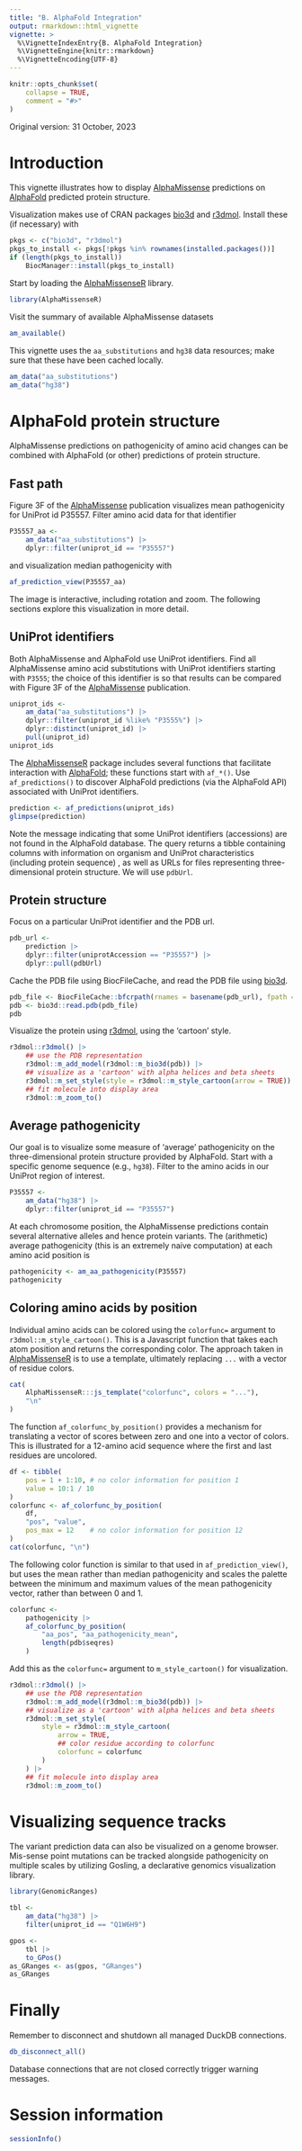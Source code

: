 ```yaml
---
title: "B. AlphaFold Integration"
output: rmarkdown::html_vignette
vignette: >
  %\VignetteIndexEntry{B. AlphaFold Integration}
  %\VignetteEngine{knitr::rmarkdown}
  %\VignetteEncoding{UTF-8}
---
```


```r
knitr::opts_chunk$set(
    collapse = TRUE,
    comment = "#>"
)
```

Original version: 31 October, 2023

# Introduction

This vignette illustrates how to display [AlphaMissense][] predictions
on [AlphaFold][] predicted protein structure.

[AlphaMissense]: https://www.science.org/doi/10.1126/science.adg7492
[AlphaFold]: https://alphafold.ebi.ac.uk/

Visualization makes use of CRAN packages [bio3d][] and
[r3dmol][]. Install these (if necessary) with

[bio3d]: https://CRAN.R-project.org/package=bio3d
[r3dmol]: https://CRAN.R-project.org/package=r3dmol

```r
pkgs <- c("bio3d", "r3dmol")
pkgs_to_install <- pkgs[!pkgs %in% rownames(installed.packages())]
if (length(pkgs_to_install))
    BiocManager::install(pkgs_to_install)
```

Start by loading the [AlphaMissenseR][] library.

[AlphaMissenseR]: https://mtmorgan.github.io/AlphaMissenseR

```r
library(AlphaMissenseR)
```

Visit the summary of available AlphaMissense datasets

```r
am_available()
```

This vignette uses the `aa_substitutions` and `hg38` data resources;
make sure that these have been cached locally.

```r
am_data("aa_substitutions")
am_data("hg38")
```

# AlphaFold protein structure

AlphaMissense predictions on pathogenicity of amino acid changes can
be combined with AlphaFold (or other) predictions of protein
structure.

## Fast path

Figure 3F of the [AlphaMissense][] publication visualizes mean
pathogenicity for UniProt id P35557. Filter amino acid data for that
identifier

```r
P35557_aa <-
    am_data("aa_substitutions") |>
    dplyr::filter(uniprot_id == "P35557")
```

and visualization median pathogenicity with

```r
af_prediction_view(P35557_aa)
```

The image is interactive, including rotation and zoom. The following
sections explore this visualization in more detail.

## UniProt identifiers

Both AlphaMissense and AlphaFold use UniProt
identifiers. Find all AlphaMissense amino acid substitutions with
UniProt identifiers starting with `P3555`; the choice of this
identifier is so that results can be compared with Figure 3F of the
[AlphaMissense][] publication.

```r
uniprot_ids <-
    am_data("aa_substitutions") |>
    dplyr::filter(uniprot_id %like% "P3555%") |>
    dplyr::distinct(uniprot_id) |>
    pull(uniprot_id)
uniprot_ids
```

The [AlphaMissenseR][] package includes several functions that
facilitate interaction with [AlphaFold][]; these functions start with
`af_*()`. Use `af_predictions()` to discover AlphaFold predictions
(via the AlphaFold API) associated with UniProt identifiers.

```r
prediction <- af_predictions(uniprot_ids)
glimpse(prediction)
```

Note the message indicating that some UniProt identifiers (accessions)
are not found in the AlphaFold database. The query returns a tibble
containing columns with information on organism and UniProt
characteristics (including protein sequence) , as well as URLs for
files representing three-dimensional protein structure. We will use
`pdbUrl`.

## Protein structure

Focus on a particular UniProt identifier and the PDB url.

```r
pdb_url <-
    prediction |>
    dplyr::filter(uniprotAccession == "P35557") |>
    dplyr::pull(pdbUrl)
```

Cache the PDB file using BiocFileCache, and read the PDB file using
[bio3d][].

```r
pdb_file <- BiocFileCache::bfcrpath(rnames = basename(pdb_url), fpath = pdb_url)
pdb <- bio3d::read.pdb(pdb_file)
pdb
```

Visualize the protein using [r3dmol][], using the 'cartoon' style.

```r
r3dmol::r3dmol() |>
    ## use the PDB representation
    r3dmol::m_add_model(r3dmol::m_bio3d(pdb)) |>
    ## visualize as a 'cartoon' with alpha helices and beta sheets
    r3dmol::m_set_style(style = r3dmol::m_style_cartoon(arrow = TRUE)) |>
    ## fit molecule into display area
    r3dmol::m_zoom_to()
```

## Average pathogenicity

Our goal is to visualize some measure of 'average' pathogenicity on
the three-dimensional protein structure provided by AlphaFold.  Start
with a specific genome sequence (e.g., `hg38`). Filter to the amino
acids in our UniProt region of interest.

```r
P35557 <-
    am_data("hg38") |>
    dplyr::filter(uniprot_id == "P35557")
```

At each chromosome position, the AlphaMissense predictions contain
several alternative alleles and hence protein variants. The
(arithmetic) average pathogenicity (this is an extremely naive
computation) at each amino acid position is

```r
pathogenicity <- am_aa_pathogenicity(P35557)
pathogenicity
```

## Coloring amino acids by position

Individual amino acids can be colored using the `colorfunc=` argument
to `r3dmol::m_style_cartoon()`. This is a Javascript function that
takes each atom position and returns the corresponding color. The
approach taken in [AlphaMissenseR][] is to use a template, ultimately
replacing `...` with a vector of residue colors.

```r
cat(
    AlphaMissenseR:::js_template("colorfunc", colors = "..."),
    "\n"
)
```

The function `af_colorfunc_by_position()` provides a mechanism for
translating a vector of scores between zero and one into a vector of
colors. This is illustrated for a 12-amino acid sequence where the
first and last residues are uncolored.

```r
df <- tibble(
    pos = 1 + 1:10, # no color information for position 1
    value = 10:1 / 10
)
colorfunc <- af_colorfunc_by_position(
    df,
    "pos", "value",
    pos_max = 12    # no color information for position 12
)
cat(colorfunc, "\n")
```

The following color function is similar to that used in
`af_prediction_view()`, but uses the mean rather than median
pathogenicity and scales the palette between the minimum and maximum
values of the mean pathogenicity vector, rather than between 0 and 1.

```r
colorfunc <-
    pathogenicity |>
    af_colorfunc_by_position(
        "aa_pos", "aa_pathogenicity_mean",
        length(pdb$seqres)
    )
```

Add this as the `colorfunc=` argument to `m_style_cartoon()` for
visualization.

```r
r3dmol::r3dmol() |>
    ## use the PDB representation
    r3dmol::m_add_model(r3dmol::m_bio3d(pdb)) |>
    ## visualize as a 'cartoon' with alpha helices and beta sheets
    r3dmol::m_set_style(
        style = r3dmol::m_style_cartoon(
            arrow = TRUE,
            ## color residue according to colorfunc
            colorfunc = colorfunc
        )
    ) |>
    ## fit molecule into display area
    r3dmol::m_zoom_to()
```

# Visualizing sequence tracks

The variant prediction data can also be visualized on a genome browser. Mis-sense point mutations can be tracked alongside pathogenicity on multiple scales by utilizing Gosling, a declarative genomics visualization library.  

```r
library(GenomicRanges)

tbl <-
    am_data("hg38") |>
    filter(uniprot_id == "Q1W6H9")

gpos <-
    tbl |>
    to_GPos()
as_GRanges <- as(gpos, "GRanges")
as_GRanges

```

# Finally

Remember to disconnect and shutdown all managed DuckDB connections.

```r
db_disconnect_all()
```

Database connections that are not closed correctly trigger warning
messages.

# Session information {.unnumbered}

```r
sessionInfo()
```
